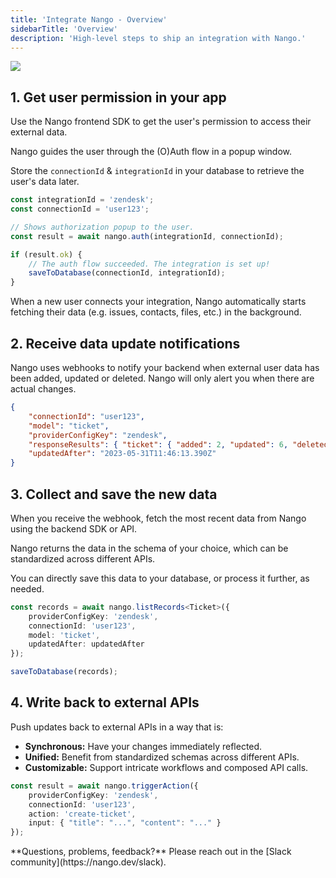 ```yaml
---
title: 'Integrate Nango - Overview'
sidebarTitle: 'Overview'
description: 'High-level steps to ship an integration with Nango.'
---
```


<Frame caption="The steps to integrate Nango.">
  <img src="/images/integrate-nango.png" />
</Frame>

## 1. Get user permission in your app

Use the Nango frontend SDK to get the user's permission to access their external data.

Nango guides the user through the (O)Auth flow in a popup window.

Store the `connectionId` & `integrationId` in your database to retrieve the user's data later.

```ts Frontend: Trigger the OAuth flow.
const integrationId = 'zendesk';
const connectionId = 'user123';

// Shows authorization popup to the user.
const result = await nango.auth(integrationId, connectionId); 

if (result.ok) {
    // The auth flow succeeded. The integration is set up!
    saveToDatabase(connectionId, integrationId);
}
```

<Tip>
When a new user connects your integration, Nango automatically starts fetching their data (e.g. issues, contacts, files, etc.) in the background.
</Tip>

## 2. Receive data update notifications

Nango uses webhooks to notify your backend when external user data has been added, updated or deleted. Nango will only alert you when there are actual changes.

```json Backend: Webhook payload with new data
{
    "connectionId": "user123",
    "model": "ticket",
    "providerConfigKey": "zendesk",
    "responseResults": { "ticket": { "added": 2, "updated": 6, "deleted": 0 } },
    "updatedAfter": "2023-05-31T11:46:13.390Z"
}
```

## 3. Collect and save the new data

When you receive the webhook, fetch the most recent data from Nango using the backend SDK or API.

Nango returns the data in the schema of your choice, which can be standardized across different APIs.

You can directly save this data to your database, or process it further, as needed.

```ts Backend: Fetch & save new records.
const records = await nango.listRecords<Ticket>({
    providerConfigKey: 'zendesk',
    connectionId: 'user123',
    model: 'ticket',
    updatedAfter: updatedAfter
});

saveToDatabase(records);
```

## 4. Write back to external APIs

Push updates back to external APIs in a way that is:

- **Synchronous:** Have your changes immediately reflected.
- **Unified:** Benefit from standardized schemas across different APIs.
- **Customizable:** Support intricate workflows and composed API calls.

```ts Backend: Write back to external APIs.
const result = await nango.triggerAction({
    providerConfigKey: 'zendesk',
    connectionId: 'user123',
    action: 'create-ticket',
    input: { "title": "...", "content": "..." }
});
```

<Tip>
**Questions, problems, feedback?** Please reach out in the [Slack community](https://nango.dev/slack).
</Tip>